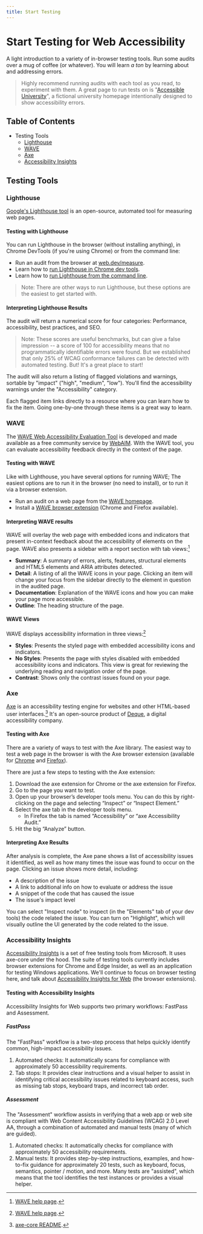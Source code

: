 ```yaml
---
title: Start Testing
---
```



<SEO
  title="Start Testing for Web Accessibility"
  description="An introduction to a variety of in-browser accessibility testing tools."
/>

# Start Testing for Web Accessibility

A light introduction to a variety of in-browser testing tools. Run some audits over a mug of coffee (or whatever). You will learn _a ton_ by learning about and addressing errors.

> Highly recommend running audits with each tool as you read, to experiment with them. A great page to run tests on is "[Accessible University](https://www.washington.edu/accesscomputing/AU/before.html)", a fictional university homepage intentionally designed to show accessibility errors.

## Table of Contents

- Testing Tools
  - [Lighthouse](/start-testing/#lighthouse)
  - [WAVE](/start-testing/#wave)
  - [Axe](/start-testing/#axe)
  - [Accessibility Insights](/start-testing/#accessibility-insights)

## Testing Tools

### Lighthouse

[Google's Lighthouse tool](https://developers.google.com/web/tools/lighthouse/) is an open-source, automated tool for measuring web pages.

#### Testing with Lighthouse

You can run Lighthouse in the browser (without installing anything), in Chrome DevTools (if you're using Chrome) or from the command line:

- Run an audit from the browser at [web.dev/measure](https://web.dev/measure).
- Learn how to [run Lighthouse in Chrome dev tools](https://developers.google.com/web/tools/lighthouse/#devtools).
- Learn how to [run Lighthouse from the command line](https://developers.google.com/web/tools/lighthouse/#cli).

> Note: There are other ways to run Lighthouse, but these options are the easiest to get started with.

#### Interpreting Lighthouse Results

The audit will return a numerical score for four categories: Performance, accessibility, best practices, and SEO.

> Note: These scores are useful benchmarks, but can give a false impression -- a score of 100 for accessibility means that no programmatically identifiable errors were found. But we established that only 25% of WCAG conformance failures can be detected with automated testing. But! It's a great place to start!

The audit will also return a listing of flagged violations and warnings, sortable by "impact" ("high", "medium", "low"). You'll find the accessibility warnings under the "Accessibility" category.

Each flagged item links directly to a resource where you can learn how to fix the item. Going one-by-one through these items is a great way to learn.

### WAVE

The [WAVE Web Accessibility Evaluation Tool](https://wave.webaim.org/) is developed and made available as a free community service by [WebAIM](http://webaim.org/). With the WAVE tool, you can evaluate accessibility feedback directly in the context of the page.

#### Testing with WAVE

Like with Lighthouse, you have several options for running WAVE; The easiest options are to run it in the browser (no need to install), or to run it via a browser extension.

- Run an audit on a web page from the [WAVE homepage](https://wave.webaim.org/).
- Install a [WAVE browser extension](https://wave.webaim.org/extension/) (Chrome and Firefox available).

#### Interpreting WAVE results

WAVE will overlay the web page with embedded icons and indicators that present in-context feedback about the accessibility of elements on the page. WAVE also presents a sidebar with a report section with tab views:[^wave-help]

- **Summary**: A summary of errors, alerts, features, structural elements and HTML5 elements and ARIA attributes detected.
- **Detail**: A listing of all the WAVE icons in your page. Clicking an item will change your focus from the sidebar directly to the element in question in the audited page.
- **Documentation**: Explanation of the WAVE icons and how you can make your page more accessible.
- **Outline**: The heading structure of the page.

#### WAVE Views

WAVE displays accessibility information in three views:[^wave-help]

- **Styles**: Presents the styled page with embedded accessibility icons and indicators.
- **No Styles**: Presents the page with styles disabled with embedded accessibility icons and indicators. This view is great for reviewing the underlying reading and navigation order of the page.
- **Contrast**: Shows only the contrast issues found on your page.

### Axe

[Axe](https://www.deque.com/axe/) is an accessibility testing engine for websites and other HTML-based user interfaces.[^axe-core-readme] It's an open-source product of [Deque](https://www.deque.com/), a digital accessibility company.

#### Testing with Axe

There are a variety of ways to test with the Axe library. The easiest way to test a web page in the browser is with the Axe browser extension (available for [Chrome](http://bitly.com/aXe-Chrome) and [Firefox](http://bit.ly/axe-Firefox)).

There are just a few steps to testing with the Axe extension:

1. Download the axe extension for Chrome or the axe extension for Firefox.
2. Go to the page you want to test.
3. Open up your browser’s developer tools menu. You can do this by right-clicking on the page and selecting “Inspect” or “Inspect Element.”
4. Select the axe tab in the developer tools menu.
   - In Firefox the tab is named “Accessibility” or “axe Accessibility Audit.”
5. Hit the big “Analyze” button.

#### Interpreting Axe Results

After analysis is complete, the Axe pane shows a list of accessibility issues it identified, as well as how many times the issue was found to occur on the page. Clicking an issue shows more detail, including:

- A description of the issue
- A link to additional info on how to evaluate or address the issue
- A snippet of the code that has caused the issue
- The issue's impact level

You can select "Inspect node" to inspect (in the "Elements" tab of your dev tools) the code related the issue. You can turn on "Highlight", which will visually outline the UI generated by the code related to the issue.

### Accessibility Insights

[Accessibility Insights](https://accessibilityinsights.io/) is a set of free testing tools from Microsoft. It uses axe-core under the hood. The suite of testing tools currently includes browser extensions for Chrome and Edge Insider, as well as an application for testing Windows applications. We'll continue to focus on browser testing here, and talk about [Accessibility Insights for Web](https://accessibilityinsights.io/docs/en/web/overview) (the browser extensions).

#### Testing with Accessibility Insights

Accessibility Insights for Web supports two primary workflows: FastPass and Assessment.

##### FastPass

The "FastPass" workflow is a two-step process that helps quickly identify common, high-impact accessibility issues.

1. Automated checks: It automatically scans for compliance with approximately 50 accessibility requirements.
2. Tab stops: It provides clear instructions and a visual helper to assist in identifying critical accessibility issues related to keyboard access, such as missing tab stops, keyboard traps, and incorrect tab order.

##### Assessment

The "Assessment" workflow assists in verifying that a web app or web site is compliant with Web Content Accessibility Guidelines (WCAG) 2.0 Level AA, through a combination of automated and manual tests (many of which are guided).

1. Automated checks: It automatically checks for compliance with approximately 50 accessibility requirements.
2. Manual tests: It provides step-by-step instructions, examples, and how-to-fix guidance for approximately 20 tests, such as keyboard, focus, semantics, pointer / motion, and more. Many tests are "assisted", which means that the tool identifies the test instances or provides a visual helper.

[^wave-help]: [WAVE help page](https://wave.webaim.org/help).
[^axe-core-readme]: [axe-core README](https://github.com/dequelabs/axe-core).
